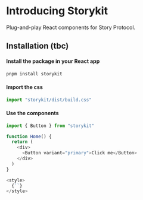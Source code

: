 
<Meta title="Introduction" />

# Introducing Storykit

Plug-and-play React components for Story Protocol.

## Installation (tbc)

#### Install the package in your React app

```bash
pnpm install storykit
```

#### Import the css

```typescript
import "storykit/dist/build.css"
```

#### Use the components

```typescript
import { Button } from "storykit"

function Home() {
  return (
    <div>
      <Button variant="primary">Click me</Button>
    </div>
  )
}

<style>
  {``}
</style>
```
